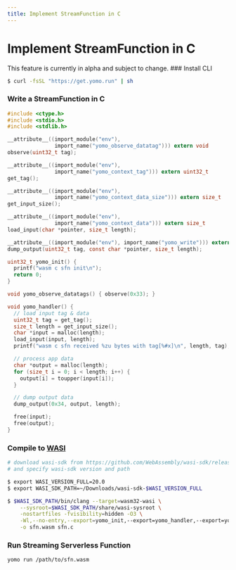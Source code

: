 ```yaml
---
title: Implement StreamFunction in C
---
```



# Implement StreamFunction in C

<Callout emoji="🚧" type="warning">
This feature is currently in alpha and subject to change.
</Callout>

<Steps>
### Install CLI

```bash
$ curl -fsSL "https://get.yomo.run" | sh
```

### Write a StreamFunction in C

```c
#include <ctype.h>
#include <stdio.h>
#include <stdlib.h>

__attribute__((import_module("env"),
               import_name("yomo_observe_datatag"))) extern void
observe(uint32_t tag);

__attribute__((import_module("env"),
               import_name("yomo_context_tag"))) extern uint32_t
get_tag();

__attribute__((import_module("env"),
               import_name("yomo_context_data_size"))) extern size_t
get_input_size();

__attribute__((import_module("env"),
               import_name("yomo_context_data"))) extern size_t
load_input(char *pointer, size_t length);

__attribute__((import_module("env"), import_name("yomo_write"))) extern int32_t
dump_output(uint32_t tag, const char *pointer, size_t length);

uint32_t yomo_init() {
  printf("wasm c sfn init\n");
  return 0;
}

void yomo_observe_datatags() { observe(0x33); }

void yomo_handler() {
  // load input tag & data
  uint32_t tag = get_tag();
  size_t length = get_input_size();
  char *input = malloc(length);
  load_input(input, length);
  printf("wasm c sfn received %zu bytes with tag[%#x]\n", length, tag);

  // process app data
  char *output = malloc(length);
  for (size_t i = 0; i < length; i++) {
    output[i] = toupper(input[i]);
  }

  // dump output data
  dump_output(0x34, output, length);

  free(input);
  free(output);
}
```

### Compile to [WASI](https://wasi.dev/)

```bash
# download wasi-sdk from https://github.com/WebAssembly/wasi-sdk/releases,
# and specify wasi-sdk version and path

$ export WASI_VERSION_FULL=20.0
$ export WASI_SDK_PATH=~/Downloads/wasi-sdk-$WASI_VERSION_FULL

$ $WASI_SDK_PATH/bin/clang --target=wasm32-wasi \
    --sysroot=$WASI_SDK_PATH/share/wasi-sysroot \
    -nostartfiles -fvisibility=hidden -O3 \
    -Wl,--no-entry,--export=yomo_init,--export=yomo_handler,--export=yomo_observe_datatags \
    -o sfn.wasm sfn.c
```

### Run Streaming Serverless Function

```bash
yomo run /path/to/sfn.wasm
```
</Steps>
